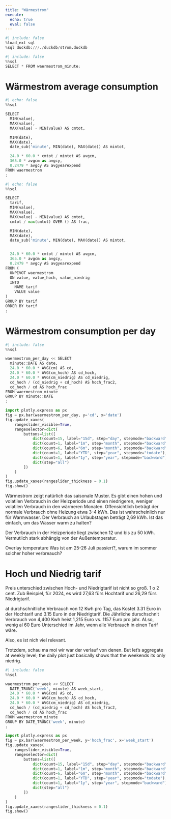 ```yaml
---
title: "Wärmestrom"
execute:
  echo: true
  eval: false
---
```


```python
#| include: false
%load_ext sql
%sql duckdb:///./duckdb/strom.duckdb
```


```python
#| include: false
%%sql
SELECT * FROM waermestrom_minute;
```


# Wärmestrom average consumption

```python
#| echo: false
%%sql

SELECT 
  MIN(value),
  MAX(value),
  MAX(value) - MIN(value) AS cmtot,

  MIN(date),
  MAX(date),
  date_sub('minute', MIN(date), MAX(date)) AS mintot, 

  24.0 * 60.0 * cmtot / mintot AS avgcm,
  365.0 * avgcm as avgcy,
  0.2479 * avgcy AS avgyearexpend
FROM waermestrom
;
```


```python
#| echo: false
%%sql

SELECT 
  tarif,
  MIN(value),
  MAX(value),
  MAX(value) - MIN(value) AS cmtot,
  cmtot / max(cmtot) OVER () AS frac,

  MIN(date),
  MAX(date),
  date_sub('minute', MIN(date), MAX(date)) AS mintot, 


  24.0 * 60.0 * cmtot / mintot AS avgcm,
  365.0 * avgcm as avgcy,
  0.2479 * avgcy AS avgyearexpend
FROM (
  UNPIVOT waermestrom
  ON value, value_hoch, value_niedrig
  INTO
    NAME tarif
    VALUE value
)
GROUP BY tarif
ORDER BY tarif
;
```



# Wärmestrom consumption per day

```python
#| include: false
%%sql

waermestrom_per_day << SELECT 
  minute::DATE AS date,
  24.0 * 60.0 * AVG(cm) AS cd,
  24.0 * 60.0 * AVG(cm_hoch) AS cd_hoch,
  24.0 * 60.0 * AVG(cm_niedrig) AS cd_niedrig,
  cd_hoch / (cd_niedrig + cd_hoch) AS hoch_frac2,
  cd_hoch / cd AS hoch_frac
FROM waermestrom_minute
GROUP BY minute::DATE
;
```


```python
import plotly.express as px
fig = px.bar(waermestrom_per_day, y='cd', x='date')
fig.update_xaxes(
    rangeslider_visible=True,
    rangeselector=dict(
        buttons=list([
            dict(count=15, label="15d", step="day", stepmode="backward"),
            dict(count=1, label="1m", step="month", stepmode="backward"),
            dict(count=6, label="6m", step="month", stepmode="backward"),
            dict(count=1, label="YTD", step="year", stepmode="todate"),
            dict(count=1, label="1y", step="year", stepmode="backward"),
            dict(step="all")
        ])
    )
)
fig.update_xaxes(rangeslider_thickness = 0.1)
fig.show()
```

Wärmestrom zeigt natürlich das saisonale Muster. Es gibt einen hohen und volatilen Verbrauch in der Heizperiode und einen niedrigeren, weniger volatilen Verbrauch in den wärmeren Monaten. Offensichtlich beträgt der normale Verbrauch ohne Heizung etwa 3-4 kWh. Das ist wahrscheinlich nur für Warmwasser. Der Verbrauch an Urlaubstagen beträgt 2,69 kWh. Ist das einfach, um das Wasser warm zu halten?

Der Verbrauch in der Heizperiode liegt zwischen 12 und bis zu 50 kWh. Vermutlich stark abhängig von der Außentemperatur.

Overlay temperature
Was ist am 25-26 Juli passiert?, warum im sommer solcher hoher verbreauch?

# Hoch und Niedrig tarif

Preis unterschied zwischen Hoch- und Niedrigtarif ist nicht so groß. 1 o 2 cent. 
Zub Beispiel, für 2024, es wird 27,63 fürs Hochtarif und 26,29 fürs Niedrigtarif.

at durchschnitliche Verbrauch von 12 Kwh pro Tag, das Kostet 3.31 Euro in der Hochtarif und
3.15 Euro in der Niedrigtarif. Die Jährliche durschschnit Verbrauch von 4,400 Kwh heist 1,215 Euro vs. 1157 Euro pro jahr. ALso, wenig al 60 Euro Unterschied im Jahr, wenn alle Verbrauch in einen Tarif wäre.

Also, es ist nich viel relevant. 

Trotzdem, schau ma moi wir war der verlauf von denen. But let's aggregate at weekly level; the daily plot just basically shows that the weekends its only niedrig.

```python
#| include: false
%%sql

waermestrom_per_week << SELECT 
  DATE_TRUNC('week', minute) AS week_start,
  24.0 * 60.0 * AVG(cm) AS cd,
  24.0 * 60.0 * AVG(cm_hoch) AS cd_hoch,
  24.0 * 60.0 * AVG(cm_niedrig) AS cd_niedrig,
  cd_hoch / (cd_niedrig + cd_hoch) AS hoch_frac2,
  cd_hoch / cd AS hoch_frac
FROM waermestrom_minute
GROUP BY DATE_TRUNC('week', minute)
;
```

```python
import plotly.express as px
fig = px.bar(waermestrom_per_week, y='hoch_frac', x='week_start')
fig.update_xaxes(
    rangeslider_visible=True,
    rangeselector=dict(
        buttons=list([
            dict(count=15, label="15d", step="day", stepmode="backward"),
            dict(count=1, label="1m", step="month", stepmode="backward"),
            dict(count=6, label="6m", step="month", stepmode="backward"),
            dict(count=1, label="YTD", step="year", stepmode="todate"),
            dict(count=1, label="1y", step="year", stepmode="backward"),
            dict(step="all")
        ])
    )
)
fig.update_xaxes(rangeslider_thickness = 0.1)
fig.show()
```




